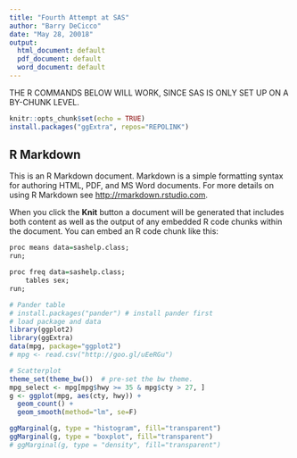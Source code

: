 ---
title: "Fourth Attempt at SAS"
author: "Barry DeCicco"
date: "May 28, 20018"
output:
  html_document: default
  pdf_document: default
  word_document: default
---

THE R COMMANDS BELOW WILL WORK, SINCE SAS IS ONLY SET UP ON A BY-CHUNK LEVEL.

```{r setup, include=FALSE}
knitr::opts_chunk$set(echo = TRUE)
install.packages("ggExtra", repos="REPOLINK")

```

## R Markdown

This is an R Markdown document. Markdown is a simple formatting syntax for authoring HTML, PDF, and MS Word documents. For more details on using R Markdown see <http://rmarkdown.rstudio.com>.

When you click the **Knit** button a document will be generated that includes both content as well as the output of any embedded R code chunks within the document. You can embed an R code chunk like this:

```{r, engine='sas', engine.path="C:/Program Files/SASHome/SASFoundation/9.4/sas.exe", engine.opts="-nosplash -linesize 75", comment=""}
proc means data=sashelp.class;
run;

proc freq data=sashelp.class;
    tables sex;
run;
```


```{r histo, echo=TRUE}

# Pander table
# install.packages("pander") # install pander first
# load package and data
library(ggplot2)
library(ggExtra)
data(mpg, package="ggplot2")
# mpg <- read.csv("http://goo.gl/uEeRGu")

# Scatterplot
theme_set(theme_bw())  # pre-set the bw theme.
mpg_select <- mpg[mpg$hwy >= 35 & mpg$cty > 27, ]
g <- ggplot(mpg, aes(cty, hwy)) + 
  geom_count() + 
  geom_smooth(method="lm", se=F)

ggMarginal(g, type = "histogram", fill="transparent")
ggMarginal(g, type = "boxplot", fill="transparent")
# ggMarginal(g, type = "density", fill="transparent")

```


